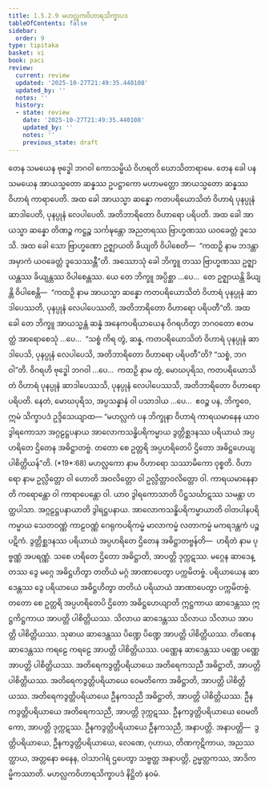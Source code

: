 ```yaml
---
title: 1.5.2.9 မဟလ္လကဝိဟာရသိက္ခာပဒ
tableOfContents: false
sidebar:
  order: 9
type: tipitaka
basket: vi
book: paci
review:
  current: review
  updated: '2025-10-27T21:49:35.440108'
  updated_by: ''
  notes: ''
  history:
  - state: review
    date: '2025-10-27T21:49:35.440108'
    updated_by: ''
    notes: ''
    previous_state: draft
---
```



<ReviewStatus review={frontmatter.review} showDetails={true} />

<HypothesisAnnotation frontmatter={frontmatter} />

<DynamicBreadcrumb />

<Division number="134" book="paci" e="ch" v="2" p="67">

<Paragraph number="457" book="paci">
တေန သမယေန ဗုဒ္ဓေါ ဘဂဝါ ကောသမ္ဗိယံ ဝိဟရတိ ဃောသိတာရာမေ. တေန ခေါ ပန သမယေန အာယသ္မတော ဆန္နဿ ဥပဋ္ဌာကော မဟာမတ္တော အာယသ္မတော ဆန္နဿ ဝိဟာရံ ကာရာပေတိ. အထ ခေါ အာယသ္မာ ဆန္နော ကတပရိယောသိတံ ဝိဟာရံ ပုနပ္ပုနံ ဆာဒါပေတိ, ပုနပ္ပုနံ လေပါပေတိ. အတိဘာရိတော ဝိဟာရော ပရိပတိ. အထ ခေါ အာယသ္မာ ဆန္နော တိဏဉ္စ ကဋ္ဌဉ္စ သင်္ကဍ္ဎန္တော အညတရဿ ဗြာဟ္မဏဿ ယဝခေတ္တံ ဒူသေသိ. အထ ခေါ သော ဗြာဟ္မဏော ဥဇ္ဈာယတိ ခိယျတိ ဝိပါစေတိ—  “ကထဉှိ နာမ ဘဒန္တာ အမှာကံ ယဝခေတ္တံ ဒူသေဿန္တီ”တိ.
</Paragraph>

<Paragraph number="458" book="paci">
အဿောသုံ ခေါ ဘိက္ခူ တဿ ဗြာဟ္မဏဿ ဥဇ္ဈာယန္တဿ ခိယျန္တဿ ဝိပါစေန္တဿ. ယေ တေ ဘိက္ခူ အပ္ပိစ္ဆာ …ပေ…  တေ ဥဇ္ဈာယန္တိ ခိယျန္တိ ဝိပါစေန္တိ—  “ကထဉှိ နာမ အာယသ္မာ ဆန္နော ကတပရိယောသိတံ ဝိဟာရံ ပုနပ္ပုနံ ဆာဒါပေဿတိ, ပုနပ္ပုနံ လေပါပေဿတိ, အတိဘာရိတော ဝိဟာရော ပရိပတီ”တိ.
</Paragraph>

<Paragraph number="459" book="paci">
အထ ခေါ တေ ဘိက္ခူ အာယသ္မန္တံ ဆန္နံ အနေကပရိယာယေန ဝိဂရဟိတွာ ဘဂဝတော ဧတမတ္ထံ အာရောစေသုံ …ပေ…  “သစ္စံ ကိရ တွံ, ဆန္န, ကတပရိယောသိတံ ဝိဟာရံ ပုနပ္ပုနံ ဆာဒါပေသိ, ပုနပ္ပုနံ လေပါပေသိ, အတိဘာရိတော ဝိဟာရော ပရိပတီ”တိ? “သစ္စံ, ဘဂဝါ”တိ. ဝိဂရဟိ ဗုဒ္ဓေါ ဘဂဝါ …ပေ…  ကထဉှိ နာမ တွံ, မောဃပုရိသ, ကတပရိယောသိတံ ဝိဟာရံ ပုနပ္ပုနံ ဆာဒါပေဿသိ, ပုနပ္ပုနံ လေပါပေဿသိ, အတိဘာရိတော ဝိဟာရော ပရိပတိ. နေတံ, မောဃပုရိသ, အပ္ပသန္နာနံ ဝါ ပသာဒါယ …ပေ…  ဧဝဉ္စ ပန, ဘိက္ခဝေ, ဣမံ သိက္ခာပဒံ ဥဒ္ဒိသေယျာထ—
</Paragraph>

</Division>
<Division number="135" book="paci" e="ch" v="2" p="68">

<Paragraph number="460" book="paci">
<Emphasis>“မဟလ္လကံ ပန ဘိက္ခုနာ ဝိဟာရံ ကာရယမာနေန ယာဝ ဒွါရကောသာ အဂ္ဂဠဋ္ဌပနာယ အာလောကသန္ဓိပရိကမ္မာယ ဒွတ္တိစ္ဆဒနဿ ပရိယာယံ အပ္ပဟရိတေ ဌိတေန အဓိဋ္ဌာတဗ္ဗံ. တတော စေ ဥတ္တရိ အပ္ပဟရိတေပိ ဌိတော အဓိဋ္ဌဟေယျ ပါစိတ္တိယန်”</Emphasis>တိ. (*19*:<Emphasis>68</Emphasis>)
</Paragraph>

</Division>
<Division number="136" book="paci" e="ch" v="2" p="68">

<Paragraph number="461" book="paci">
<Emphasis>မဟလ္လကော</Emphasis> နာမ ဝိဟာရော သဿာမိကော ဝုစ္စတိ.
</Paragraph>

<Paragraph number="462" book="paci">
<Emphasis>ဝိဟာရော</Emphasis> နာမ ဥလ္လိတ္တော ဝါ ဟောတိ အဝလိတ္တော ဝါ ဥလ္လိတ္တာဝလိတ္တော ဝါ.
</Paragraph>

<Paragraph number="463" book="paci">
<Emphasis>ကာရယမာနေနာ</Emphasis>တိ ကရောန္တော ဝါ ကာရာပေန္တော ဝါ.
</Paragraph>

<Paragraph number="464" book="paci">
<Emphasis>ယာဝ ဒွါရကောသာ</Emphasis>တိ ပိဋ္ဌသင်္ဃာဋဿ သမန္တာ ဟတ္ထပါသာ.
</Paragraph>

<Paragraph number="465" book="paci">
<Emphasis>အဂ္ဂဠဋ္ဌပနာယာ</Emphasis>တိ ဒွါရဋ္ဌပနာယ.
</Paragraph>

<Paragraph number="466" book="paci">
<Emphasis>အာလောကသန္ဓိပရိကမ္မာယာ</Emphasis>တိ ဝါတပါနပရိကမ္မာယ သေတဝဏ္ဏံ ကာဠဝဏ္ဏံ ဂေရုကပရိကမ္မံ မာလာကမ္မံ လတာကမ္မံ မကရဒန္တကံ ပဉ္စပဋိကံ.
</Paragraph>

<Paragraph number="467" book="paci">
<Emphasis>ဒွတ္တိစ္ဆဒနဿ ပရိယာယံ အပ္ပဟရိတေ ဌိတေန အဓိဋ္ဌာတဗ္ဗန်</Emphasis>တိ—  ဟရိတံ နာမ ပုဗ္ဗဏ္ဏံ အပရဏ္ဏံ. သစေ ဟရိတေ ဌိတော အဓိဋ္ဌာတိ, အာပတ္တိ ဒုက္ကဋဿ. မဂ္ဂေန ဆာဒေန္တဿ ဒွေ မဂ္ဂေ အဓိဋ္ဌဟိတွာ တတိယံ မဂ္ဂံ အာဏာပေတွာ ပက္ကမိတဗ္ဗံ. ပရိယာယေန ဆာဒေန္တဿ ဒွေ ပရိယာယေ အဓိဋ္ဌဟိတွာ တတိယံ ပရိယာယံ အာဏာပေတွာ ပက္ကမိတဗ္ဗံ.
</Paragraph>

</Division>
<Division number="137" book="paci" e="ch" v="2" p="69">

<Paragraph number="468" book="paci">
<Emphasis>တတော စေ ဥတ္တရိ အပ္ပဟရိတေပိ ဌိတော အဓိဋ္ဌဟေယျာ</Emphasis>တိ ဣဋ္ဌကာယ ဆာဒေန္တဿ ဣဋ္ဌကိဋ္ဌကာယ အာပတ္တိ ပါစိတ္တိယဿ. သိလာယ ဆာဒေန္တဿ သိလာယ သိလာယ အာပတ္တိ ပါစိတ္တိယဿ. သုဓာယ ဆာဒေန္တဿ ပိဏ္ဍေ ပိဏ္ဍေ အာပတ္တိ ပါစိတ္တိယဿ. တိဏေန ဆာဒေန္တဿ ကရဠေ ကရဠေ အာပတ္တိ ပါစိတ္တိယဿ. ပဏ္ဏေန ဆာဒေန္တဿ ပဏ္ဏေ ပဏ္ဏေ အာပတ္တိ ပါစိတ္တိယဿ.
</Paragraph>

<Paragraph number="469" book="paci">
အတိရေကဒွတ္တိပရိယာယေ အတိရေကသညီ အဓိဋ္ဌာတိ, အာပတ္တိ ပါစိတ္တိယဿ. အတိရေကဒွတ္တိပရိယာယေ ဝေမတိကော အဓိဋ္ဌာတိ, အာပတ္တိ ပါစိတ္တိယဿ. အတိရေကဒွတ္တိပရိယာယေ ဦနကသညီ အဓိဋ္ဌာတိ, အာပတ္တိ ပါစိတ္တိယဿ.
</Paragraph>

<Paragraph number="470" book="paci">
ဦနကဒွတ္တိပရိယာယေ အတိရေကသညီ, အာပတ္တိ ဒုက္ကဋဿ. ဦနကဒွတ္တိပရိယာယေ ဝေမတိကော, အာပတ္တိ ဒုက္ကဋဿ. ဦနကဒွတ္တိပရိယာယေ ဦနကသညီ, အနာပတ္တိ.
</Paragraph>

</Division>
<Division number="138" book="paci" e="ch" v="2" p="69">

<Paragraph number="471" book="paci">
အနာပတ္တိ—  ဒွတ္တိပရိယာယေ, ဦနကဒွတ္တိပရိယာယေ, လေဏေ, ဂုဟာယ, တိဏကုဋိကာယ, အညဿတ္ထာယ, အတ္တနော ဓနေန, ဝါသာဂါရံ ဌပေတွာ သဗ္ဗတ္ထ အနာပတ္တိ, ဥမ္မတ္တကဿ, အာဒိကမ္မိကဿာတိ.

</Paragraph>
</Division>

<Paragraph number="472" type="center" book="paci">
မဟလ္လကဝိဟာရသိက္ခာပဒံ နိဋ္ဌိတံ နဝမံ.
</Paragraph>